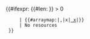 <div class="articleCategoryList">{{#ifexpr: {{#len: {{{links}}}}} > 0 
      | {{#arraymap:{{{links}}}|,|x|[[x | x]]|<nowiki />}}
      | No resources
  }}</div>